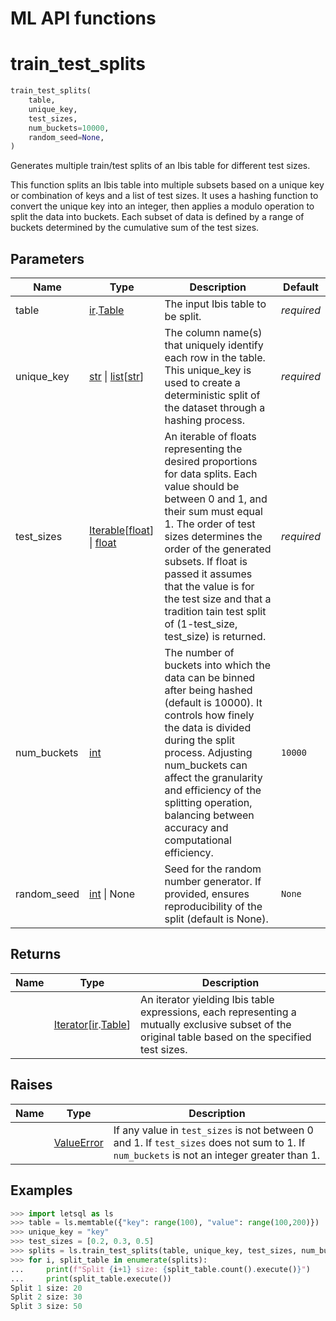 # ML API functions

# train_test_splits

```python
train_test_splits(
    table,
    unique_key,
    test_sizes,
    num_buckets=10000,
    random_seed=None,
)
```

Generates multiple train/test splits of an Ibis table for different test
sizes.

This function splits an Ibis table into multiple subsets based on a
unique key or combination of keys and a list of test sizes. It uses a
hashing function to convert the unique key into an integer, then applies
a modulo operation to split the data into buckets. Each subset of data
is defined by a range of buckets determined by the cumulative sum of the
test sizes.

## Parameters

| Name        | Type                                                                                         | Description                                                                                                                                                                                                                                                                                                                                                          | Default    |
|---|--------------|-----------------------------------------------------|---|
| table       | [ir](%60letsql.vendor.ibis.expr.types%60).[Table](%60letsql.vendor.ibis.expr.types.Table%60) | The input Ibis table to be split.                                                                                                                                                                                                                                                                                                                                    | *required* |
| unique_key  | [str](%60str%60) \| [list](%60list%60)\[[str](%60str%60)\]                                   | The column name(s) that uniquely identify each row in the table. This unique_key is used to create a deterministic split of the dataset through a hashing process.                                                                                                                                                                                                   | *required* |
| test_sizes  | [Iterable](%60typing.Iterable%60)\[[float](%60float%60)\] \| [float](%60float%60)            | An iterable of floats representing the desired proportions for data splits. Each value should be between 0 and 1, and their sum must equal 1. The order of test sizes determines the order of the generated subsets. If float is passed it assumes that the value is for the test size and that a tradition tain test split of (1-test_size, test_size) is returned. | *required* |
| num_buckets | [int](%60int%60)                                                                             | The number of buckets into which the data can be binned after being hashed (default is 10000). It controls how finely the data is divided during the split process. Adjusting num_buckets can affect the granularity and efficiency of the splitting operation, balancing between accuracy and computational efficiency.                                             | `10000`    |
| random_seed | [int](%60int%60) \| None                                                                     | Seed for the random number generator. If provided, ensures reproducibility of the split (default is None).                                                                                                                                                                                                                                                           | `None`     |

## Returns

| Name | Type                                                                                                                              | Description                                                                                                                                         |
|---|-------------------------------|--------------------------------------|
|      | [Iterator](%60typing.Iterator%60)\[[ir](%60letsql.vendor.ibis.expr.types%60).[Table](%60letsql.vendor.ibis.expr.types.Table%60)\] | An iterator yielding Ibis table expressions, each representing a mutually exclusive subset of the original table based on the specified test sizes. |

## Raises

| Name | Type                           | Description                                                                                                                                |
|-----|------------|--------------------------------------------------------|
|      | [ValueError](%60ValueError%60) | If any value in `test_sizes` is not between 0 and 1. If `test_sizes` does not sum to 1. If `num_buckets` is not an integer greater than 1. |

## Examples

```python
>>> import letsql as ls
>>> table = ls.memtable({"key": range(100), "value": range(100,200)})
>>> unique_key = "key"
>>> test_sizes = [0.2, 0.3, 0.5]
>>> splits = ls.train_test_splits(table, unique_key, test_sizes, num_buckets=10, random_seed=42)
>>> for i, split_table in enumerate(splits):
...     print(f"Split {i+1} size: {split_table.count().execute()}")
...     print(split_table.execute())
Split 1 size: 20
Split 2 size: 30
Split 3 size: 50
```
